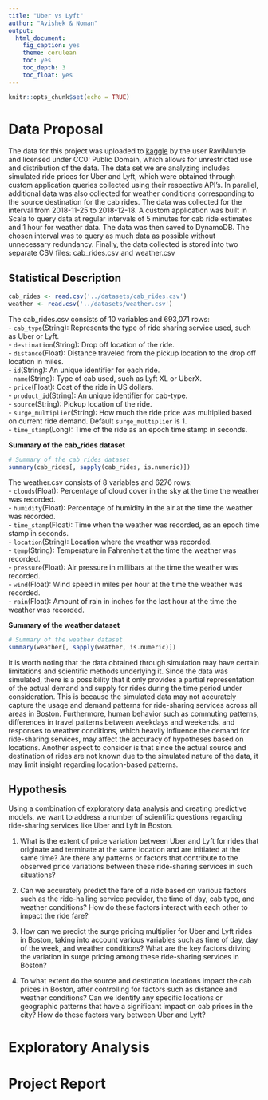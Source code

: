 ```yaml
---
title: "Uber vs Lyft"
author: "Avishek & Noman"
output:
  html_document:
    fig_caption: yes
    theme: cerulean
    toc: yes
    toc_depth: 3
    toc_float: yes
---
```


```r
knitr::opts_chunk$set(echo = TRUE)
```

# Data Proposal

The data for this project was uploaded to [kaggle](https://www.kaggle.com/datasets/ravi72munde/uber-lyft-cab-prices) by the user RaviMunde and licensed under CC0: Public Domain, which allows for unrestricted use and distribution of the data. The data set we are analyzing includes simulated ride prices for Uber and Lyft, which were obtained through custom application queries collected using their respective API's. In parallel, additional data was also collected for weather conditions corresponding to the source destination for the cab rides. The data was collected for the interval from 2018-11-25 to 2018-12-18. A custom application was built in Scala to query data at regular intervals of 5 minutes for cab ride estimates and 1 hour for weather data. The data was then saved to DynamoDB. The chosen interval was to query as much data as possible without unnecessary redundancy. Finally, the data collected is stored into two separate CSV files: cab_rides.csv and weather.csv

## Statistical Description

```r
cab_rides <- read.csv('../datasets/cab_rides.csv')
weather <- read.csv('../datasets/weather.csv')
```

The cab_rides.csv consists of 10 variables and 693,071 rows:  
-   `cab_type`(String): Represents the type of ride sharing service used, such as Uber or Lyft.  
-   `destination`(String): Drop off location of the ride.  
-   `distance`(Float): Distance traveled from the pickup location to the drop off location in miles.  
-   `id`(String): An unique identifier for each ride.  
-   `name`(String): Type of cab used, such as Lyft XL or UberX.  
-   `price`(Float): Cost of the ride in US dollars.  
-   `product_id`(String): An unique identifier for cab-type.  
-   `source`(String): Pickup location of the ride.  
-   `surge_multiplier`(String): How much the ride price was multiplied based on current ride demand. Default `surge_multiplier` is 1.  
-   `time_stamp`(Long): Time of the ride as an epoch time stamp in seconds.  

**Summary of the cab_rides dataset**

```r
# Summary of the cab_rides dataset
summary(cab_rides[, sapply(cab_rides, is.numeric)])
```

The weather.csv consists of 8 variables and 6276 rows:    
-   `clouds`(Float): Percentage of cloud cover in the sky at the time the weather was recorded.  
-   `humidity`(Float): Percentage of humidity in the air at the time the weather was recorded.  
-   `time_stamp`(Float): Time when the weather was recorded, as an epoch time stamp in seconds.  
-   `location`(String): Location where the weather was recorded.  
-   `temp`(String): Temperature in Fahrenheit at the time the weather was recorded.  
-   `pressure`(Float): Air pressure in millibars at the time the weather was recorded.  
-   `wind`(Float): Wind speed in miles per hour at the time the weather was recorded.  
-   `rain`(Float): Amount of rain in inches for the last hour at the time the weather was recorded.  

**Summary of the weather dataset**

```r
# Summary of the weather dataset
summary(weather[, sapply(weather, is.numeric)])
```

It is worth noting that the data obtained through simulation may have certain limitations and scientific methods underlying it. Since the data was simulated, there is a possibility that it only provides a partial representation of the actual demand and supply for rides during the time period under consideration. This is because the simulated data may not accurately capture the usage and demand patterns for ride-sharing services across all areas in Boston. Furthermore, human behavior such as commuting patterns, differences in travel patterns between weekdays and weekends, and responses to weather conditions, which heavily influence the demand for ride-sharing services, may affect the accuracy of hypotheses based on locations. Another aspect to consider is that since the actual source and destination of rides are not known due to the simulated nature of the data, it may limit insight regarding location-based patterns.

## Hypothesis

Using a combination of exploratory data analysis and creating predictive models, we want to address a number of scientific questions regarding ride-sharing services like Uber and Lyft in Boston.

1. What is the extent of price variation between Uber and Lyft for rides that originate and terminate at the same location and are initiated at the same time? Are there any patterns or factors that contribute to the observed price variations between these ride-sharing services in such situations?

2. Can we accurately predict the fare of a ride based on various factors such as the ride-hailing service provider, the time of day, cab type, and weather conditions? How do these factors interact with each other to impact the ride fare?

3. How can we predict the surge pricing multiplier for Uber and Lyft rides in Boston, taking into account various variables such as time of day, day of the week, and weather conditions? What are the key factors driving the variation in surge pricing among these ride-sharing services in Boston?

4. To what extent do the source and destination locations impact the cab prices in Boston, after controlling for factors such as distance and weather conditions? Can we identify any specific locations or geographic patterns that have a significant impact on cab prices in the city? How do these factors vary between Uber and Lyft?

# Exploratory Analysis


# Project Report